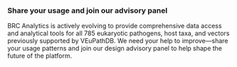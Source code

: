 ### Share your usage and join our advisory panel

BRC Analytics is actively evolving to provide comprehensive data access and analytical tools for all 785 eukaryotic pathogens, host taxa, and vectors previously supported by VEuPathDB. We need your help to improve—share your usage patterns and join our design advisory panel to help shape the future of the platform.

<CardActions>
  <Link
    label="Get Involved"
    url="https://docs.google.com/forms/d/e/1FAIpQLSdSj9QtrY1zdUF45V7zGDKY1qKlo8BbSgF0BPfKfSzRTlgsVg/viewform?usp=sf_link"
  />
</CardActions>
